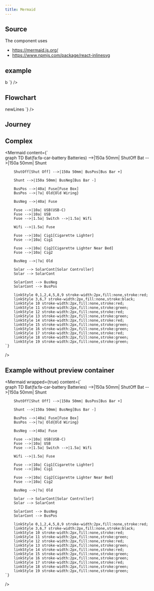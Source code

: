 ```yaml
---
title: Mermaid
---
```



## Source

The component uses

- https://mermaid.js.org/
- https://www.npmjs.com/package/react-inlinesvg

## example

<Preview>
  <Mermaid
    content={`
        graph TB
        a-->b
      `}
  />
</Preview>

## Flowchart

<Preview>
    <Mermaid
      content={`
        flowchart LR
          markdown["\`This **is**  _Markdown_\`"]
          newLines["\`Line1
          Line 2
          Line 3\`"]
          markdown --> newLines
      `}
    />

</Preview>

## Journey

<Preview>
  <Mermaid
    content={`
      journey
        title My working day
        section Go to work
          Make tea: 5: Me
          Go upstairs: 3: Me
          Do work: 1: Me, Cat
        section Go home
          Go downstairs: 5: Me
          Sit down: 3: Me
    `}
  />
</Preview>

## Complex

<Preview>

  <Mermaid 
    content={`  
      graph TD
        Bat(fa:fa-car-battery Batteries) -->|150a 50mm| ShutOff
        Bat -->|150a 50mm| Shunt

        ShutOff[Shut Off] -->|150a 50mm| BusPos[Bus Bar +]

        Shunt -->|150a 50mm| BusNeg[Bus Bar -]

        BusPos -->|40a| Fuse[Fuse Box]
        BusPos -->|?a| Old{Old Wiring}

        BusNeg -->|40a| Fuse

        Fuse -->|10a| USB(USB-C)
        Fuse -->|10a| USB
        Fuse -->|1.5a| Switch -->|1.5a| Wifi

        Wifi -->|1.5a| Fuse

        Fuse -->|10a| Cig1[Cigarette Lighter]
        Fuse -->|10a| Cig1

        Fuse -->|10a| Cig2[Cigarette Lighter Near Bed]
        Fuse -->|10a| Cig2

        BusNeg -->|?a| Old

        Solar --> SolarCont[Solar Controller]
        Solar --> SolarCont

        SolarCont --> BusNeg
        SolarCont --> BusPos

        linkStyle 0,1,2,4,5,8,9 stroke-width:2px,fill:none,stroke:red;
        linkStyle 3,6,7 stroke-width:2px,fill:none,stroke:black;
        linkStyle 10 stroke-width:2px,fill:none,stroke:red;
        linkStyle 11 stroke-width:2px,fill:none,stroke:green;
        linkStyle 12 stroke-width:2px,fill:none,stroke:red;
        linkStyle 13 stroke-width:2px,fill:none,stroke:green;
        linkStyle 14 stroke-width:2px,fill:none,stroke:red;
        linkStyle 15 stroke-width:2px,fill:none,stroke:green;
        linkStyle 16 stroke-width:2px,fill:none,stroke:green;
        linkStyle 17 stroke-width:2px,fill:none,stroke:red;
        linkStyle 18 stroke-width:2px,fill:none,stroke:green;
        linkStyle 19 stroke-width:2px,fill:none,stroke:green;
    `}

/>

</Preview>

## Example without preview container

<Mermaid 
    wrapped={true}
    content={`  
      graph TD
        Bat(fa:fa-car-battery Batteries) -->|150a 50mm| ShutOff
        Bat -->|150a 50mm| Shunt

        ShutOff[Shut Off] -->|150a 50mm| BusPos[Bus Bar +]

        Shunt -->|150a 50mm| BusNeg[Bus Bar -]

        BusPos -->|40a| Fuse[Fuse Box]
        BusPos -->|?a| Old{Old Wiring}

        BusNeg -->|40a| Fuse

        Fuse -->|10a| USB(USB-C)
        Fuse -->|10a| USB
        Fuse -->|1.5a| Switch -->|1.5a| Wifi

        Wifi -->|1.5a| Fuse

        Fuse -->|10a| Cig1[Cigarette Lighter]
        Fuse -->|10a| Cig1

        Fuse -->|10a| Cig2[Cigarette Lighter Near Bed]
        Fuse -->|10a| Cig2

        BusNeg -->|?a| Old

        Solar --> SolarCont[Solar Controller]
        Solar --> SolarCont

        SolarCont --> BusNeg
        SolarCont --> BusPos

        linkStyle 0,1,2,4,5,8,9 stroke-width:2px,fill:none,stroke:red;
        linkStyle 3,6,7 stroke-width:2px,fill:none,stroke:black;
        linkStyle 10 stroke-width:2px,fill:none,stroke:red;
        linkStyle 11 stroke-width:2px,fill:none,stroke:green;
        linkStyle 12 stroke-width:2px,fill:none,stroke:red;
        linkStyle 13 stroke-width:2px,fill:none,stroke:green;
        linkStyle 14 stroke-width:2px,fill:none,stroke:red;
        linkStyle 15 stroke-width:2px,fill:none,stroke:green;
        linkStyle 16 stroke-width:2px,fill:none,stroke:green;
        linkStyle 17 stroke-width:2px,fill:none,stroke:red;
        linkStyle 18 stroke-width:2px,fill:none,stroke:green;
        linkStyle 19 stroke-width:2px,fill:none,stroke:green;
    `}

/>
